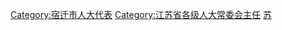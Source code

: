 [[Category:宿迁市人大代表|Category:宿迁市人大代表]]
[[Category:江苏省各级人大常委会主任|Category:江苏省各级人大常委会主任]]
[[Category:设区的市人大常委会主任|苏]]